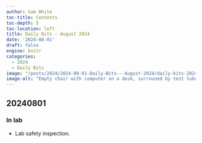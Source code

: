 ```yaml
---
author: Sam White
toc-title: Contents
toc-depth: 5
toc-location: left
title: Daily Bits - August 2024
date: '2024-08-01'
draft: false
engine: knitr
categories: 
  - 2024
  - Daily Bits
image: "/posts/2024/2024-08-01-Daily-Bits---August-2024/daily-bits-2024-august-01.jpeg"
image-alt: "Empty chair with computer on a desk, surrouned by test tubes and beakers in a lab."
---
```

## 20240801

### In lab

- Lab safety inspection.